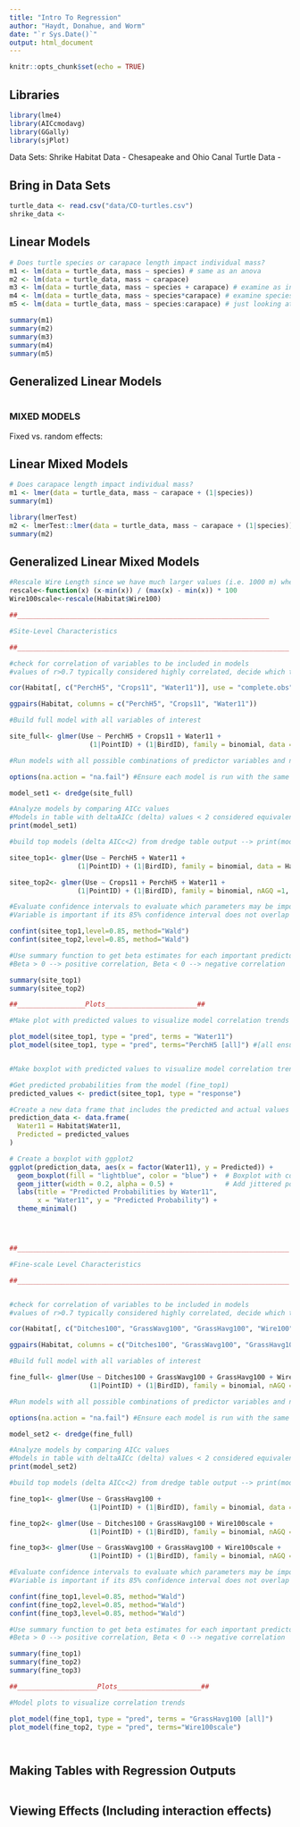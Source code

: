 ```yaml
---
title: "Intro To Regression"
author: "Haydt, Donahue, and Worm"
date: "`r Sys.Date()`"
output: html_document
---
```


```r
knitr::opts_chunk$set(echo = TRUE)
```

## Libraries

```r
library(lme4)
library(AICcmodavg)
library(GGally)
library(sjPlot)
```

Data Sets:
Shrike Habitat Data - 
Chesapeake and Ohio Canal Turtle Data - 

## Bring in Data Sets
```r
turtle_data <- read.csv("data/CO-turtles.csv")
shrike_data <- 
```

## Linear Models
```r
# Does turtle species or carapace length impact individual mass?
m1 <- lm(data = turtle_data, mass ~ species) # same as an anova
m2 <- lm(data = turtle_data, mass ~ carapace)
m3 <- lm(data = turtle_data, mass ~ species + carapace) # examine as independent terms
m4 <- lm(data = turtle_data, mass ~ species*carapace) # examine species and carapace as both interaction terms and independent terms
m5 <- lm(data = turtle_data, mass ~ species:carapace) # just looking at interactions

summary(m1)
summary(m2)
summary(m3)
summary(m4)
summary(m5)
```

## Generalized Linear Models
```r

```

### MIXED MODELS
Fixed vs. random effects:


## Linear Mixed Models
```r
# Does carapace length impact individual mass?
m1 <- lmer(data = turtle_data, mass ~ carapace + (1|species))
summary(m1)

library(lmerTest)
m2 <- lmerTest::lmer(data = turtle_data, mass ~ carapace + (1|species))
summary(m2)
```

## Generalized Linear Mixed Models
```r

#Rescale Wire Length since we have much larger values (i.e. 1000 m) when compared to other variables
rescale<-function(x) (x-min(x)) / (max(x) - min(x)) * 100
Wire100scale<-rescale(Habitat$Wire100)

##_______________________________________________________________

#Site-Level Characteristics

##____________________________________________________________________

#check for correlation of variables to be included in models
#values of r>0.7 typically considered highly correlated, decide which to remove

cor(Habitat[, c("PerchH5", "Crops11", "Water11")], use = "complete.obs")

ggpairs(Habitat, columns = c("PerchH5", "Crops11", "Water11"))

#Build full model with all variables of interest

site_full<- glmer(Use ~ PerchH5 + Crops11 + Water11 + 
                    (1|PointID) + (1|BirdID), family = binomial, data = Habitat)

#Run models with all possible combinations of predictor variables and null with dredge function

options(na.action = "na.fail") #Ensure each model is run with the same dataset and no rows are excluded because of NA values

model_set1 <- dredge(site_full)

#Analyze models by comparing AICc values
#Models in table with deltaAICc (delta) values < 2 considered equivalent
print(model_set1)

#build top models (delta AICc<2) from dredge table output --> print(model_set1)

sitee_top1<- glmer(Use ~ PerchH5 + Water11 + 
                 (1|PointID) + (1|BirdID), family = binomial, data = Habitat)

sitee_top2<- glmer(Use ~ Crops11 + PerchH5 + Water11 + 
                 (1|PointID) + (1|BirdID), family = binomial, nAGQ =1, data = Habitat)

#Evaluate confidence intervals to evaluate which parameters may be important in explaining response variable
#Variable is important if its 85% confidence interval does not overlap (see Arnold 2010)

confint(sitee_top1,level=0.85, method="Wald")
confint(sitee_top2,level=0.85, method="Wald")

#Use summary function to get beta estimates for each important predictor variable
#Beta > 0 --> positive correlation, Beta < 0 --> negative correlation

summary(site_top1)
summary(sitee_top2)

##_________________Plots_______________________##

#Make plot with predicted values to visualize model correlation trends

plot_model(sitee_top1, type = "pred", terms = "Water11")
plot_model(sitee_top1, type = "pred", terms="PerchH5 [all]") #[all ensures smooth plot]


#Make boxplot with predicted values to visualize model correlation trends for binary variables

#Get predicted probabilities from the model (fine_top1)
predicted_values <- predict(sitee_top1, type = "response")

#Create a new data frame that includes the predicted and actual values for Water11
prediction_data <- data.frame(
  Water11 = Habitat$Water11,
  Predicted = predicted_values
)

# Create a boxplot with ggplot2
ggplot(prediction_data, aes(x = factor(Water11), y = Predicted)) +
  geom_boxplot(fill = "lightblue", color = "blue") +  # Boxplot with color customization
  geom_jitter(width = 0.2, alpha = 0.5) +             # Add jittered points for better visualization
  labs(title = "Predicted Probabilities by Water11", 
       x = "Water11", y = "Predicted Probability") +
  theme_minimal()




##____________________________________________________________________

#Fine-scale Level Characteristics

##____________________________________________________________________


#check for correlation of variables to be included in models
#values of r>0.7 typically considered highly correlated, decide which to remove

cor(Habitat[, c("Ditches100", "GrassWavg100", "GrassHavg100", "Wire100")], use = "complete.obs")

ggpairs(Habitat, columns = c("Ditches100", "GrassWavg100", "GrassHavg100", "Wire100"))

#Build full model with all variables of interest

fine_full<- glmer(Use ~ Ditches100 + GrassWavg100 + GrassHavg100 + Wire100scale + 
                    (1|PointID) + (1|BirdID), family = binomial, nAGQ =1, data = Habitat)

#Run models with all possible combinations of predictor variables and null with dredge function

options(na.action = "na.fail") #Ensure each model is run with the same dataset and no rows are excluded because of NA values

model_set2 <- dredge(fine_full)

#Analyze models by comparing AICc values
#Models in table with deltaAICc (delta) values < 2 considered equivalent
print(model_set2)

#build top models (delta AICc<2) from dredge table output --> print(model_set1)

fine_top1<- glmer(Use ~ GrassHavg100 +
                    (1|PointID) + (1|BirdID), family = binomial, data = Habitat)

fine_top2<- glmer(Use ~ Ditches100 + GrassHavg100 + Wire100scale +
                    (1|PointID) + (1|BirdID), family = binomial, nAGQ =1, data = Habitat)

fine_top3<- glmer(Use ~ GrassWavg100 + GrassHavg100 + Wire100scale +
                    (1|PointID) + (1|BirdID), family = binomial, nAGQ =1, data = Habitat)

#Evaluate confidence intervals to evaluate which parameters may be important in explaining response variable
#Variable is important if its 85% confidence interval does not overlap (see Arnold 2010)

confint(fine_top1,level=0.85, method="Wald")
confint(fine_top2,level=0.85, method="Wald")
confint(fine_top3,level=0.85, method="Wald")

#Use summary function to get beta estimates for each important predictor variable
#Beta > 0 --> positive correlation, Beta < 0 --> negative correlation

summary(fine_top1)
summary(fine_top2)
summary(fine_top3)

##____________________Plots_____________________##

#Model plots to visualize correlation trends

plot_model(fine_top1, type = "pred", terms = "GrassHavg100 [all]")
plot_model(fine_top2, type = "pred", terms="Wire100scale")




```

## Making Tables with Regression Outputs
```r

```

## Viewing Effects (Including interaction effects)
```r

```


